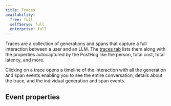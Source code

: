 ```yaml
---
title: Traces
availability:
  free: full
  selfServe: full
  enterprise: full
---
```



Traces are a collection of generations and spans that capture a full interaction between a user and an LLM. The [traces tab](https://app.posthog.com/llm-observability/traces) lists them along with the properties autocaptured by the PostHog like the person, total cost, total latency, and more.

Clicking on a trace opens a timeline of the interaction with all the generation and span events enabling you to see the entire conversation, details about the trace, and the individual generation and span events.

<ProductScreenshot
  imageLight="https://res.cloudinary.com/dmukukwp6/image/upload/llma_traces_25e203aa50.png"
  imageDark="https://res.cloudinary.com/dmukukwp6/image/upload/llma_traces_dark_dd6ad555dc.png"
  alt="LLM traces"
  classes="rounded"
/>

## Event properties

<TraceEvent />